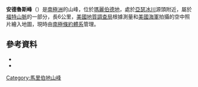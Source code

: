 {{Coord|77|8|S|144|3|W|source:GNIS|display=title}}

'''安德魯斯峰'''（{{lang-en|Andrews Peaks}}）是[[南極洲|南極洲]]的山峰，位於[[瑪麗伯德地|瑪麗伯德地]]，處於[[亞瑟冰川|亞瑟冰川]]源頭附近，屬於[[福特山脈|福特山脈]]的一部分，長6公里，[[美國地質調查局|美國地質調查局]]根據測量和[[美國海軍|美國海軍]]拍攝的空中照片繪入地圖，現時由[[南極條約體系|南極條約體系]]管理。

==參考資料==
*{{cite gnis | type = antarid | id = 439| name = Andrews Peaks| accessdate = 2011-05-11}}
*{{usgs-gazetteer|id=439}}

{{DEFAULTSORT:Andrews Peaks}}
[[Category:馬里伯地山峰|Category:馬里伯地山峰]]


{{MarieByrdLand-geo-stub}}
